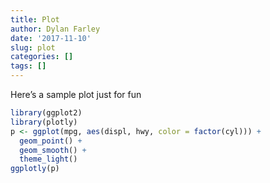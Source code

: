 ```yaml
---
title: Plot
author: Dylan Farley
date: '2017-11-10'
slug: plot
categories: []
tags: []
---
```


Here's a sample plot just for fun

```r
library(ggplot2)
library(plotly)
p <- ggplot(mpg, aes(displ, hwy, color = factor(cyl))) +
  geom_point() +
  geom_smooth() +
  theme_light()
ggplotly(p)
```
